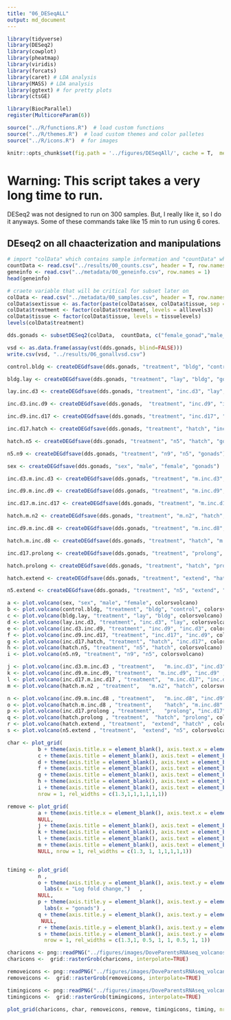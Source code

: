 ```yaml
---
title: "06_DESeqALL"
output: md_document
---
```


```r

library(tidyverse)
library(DESeq2)
library(cowplot)
library(pheatmap)
library(viridis)
library(forcats)
library(caret) # LDA analysis
library(MASS) # LDA analysis
library(ggtext) # for pretty plots
library(ctsGE)

library(BiocParallel)
register(MulticoreParam(6))

source("../R/functions.R")  # load custom functions 
source("../R/themes.R")  # load custom themes and color palletes
source("../R/icons.R")  # for images

knitr::opts_chunk$set(fig.path = '../figures/DESeqAll/', cache = T,  message=F, comment=F, warning=F)
```

# Warning: This script takes a very long time to run. 

DESeq2 was not designed to run on 300 samples. But, I really like it, so I do it anyways. Some of these commands take like 15 min to run using 6 cores. 

## DEseq2 on all chaacterization and manipulations

```r
# import "colData" which contains sample information and "countData" which contains read counts
countData <- read.csv("../results/00_counts.csv", header = T, row.names = 1)
geneinfo <- read.csv("../metadata/00_geneinfo.csv", row.names = 1)
head(geneinfo)

# craete variable that will be critical for subset later on
colData <- read.csv("../metadata/00_samples.csv", header = T, row.names = 1)
colData$sextissue <- as.factor(paste(colData$sex, colData$tissue, sep = "_"))
colData$treatment <- factor(colData$treatment, levels = alllevels3)
colData$tissue <- factor(colData$tissue, levels = tissuelevels)
levels(colData$treatment)
```




```r
dds.gonads <- subsetDESeq2(colData,  countData, c("female_gonad","male_gonad"))
```

```r
vsd <- as.data.frame(assay(vst(dds.gonads, blind=FALSE)))
write.csv(vsd, "../results/06_gonallvsd.csv")
```


```r
control.bldg <- createDEGdfsave(dds.gonads, "treatment", "bldg", "control", "gonads")
```

```r
bldg.lay <- createDEGdfsave(dds.gonads, "treatment", "lay", "bldg", "gonads")
```

```r
lay.inc.d3 <- createDEGdfsave(dds.gonads, "treatment", "inc.d3", "lay", "gonads") 
```

```r
inc.d3.inc.d9 <- createDEGdfsave(dds.gonads,  "treatment", "inc.d9", "inc.d3", "gonads") 
```

```r
inc.d9.inc.d17 <- createDEGdfsave(dds.gonads, "treatment", "inc.d17", "inc.d9", "gonads")
```

```r
inc.d17.hatch <- createDEGdfsave(dds.gonads, "treatment", "hatch", "inc.d17", "gonads") 
```

```r
hatch.n5 <- createDEGdfsave(dds.gonads, "treatment", "n5", "hatch", "gonads") 
```

```r
n5.n9 <- createDEGdfsave(dds.gonads, "treatment", "n9", "n5", "gonads") 
```

```r
sex <- createDEGdfsave(dds.gonads, "sex", "male", "female", "gonads") 
```

```r
inc.d3.m.inc.d3 <- createDEGdfsave(dds.gonads, "treatment", "m.inc.d3", "inc.d3", "gonads")
```

```r
inc.d9.m.inc.d9 <- createDEGdfsave(dds.gonads, "treatment", "m.inc.d9", "inc.d9", "gonads")
```

```r
inc.d17.m.inc.d17 <- createDEGdfsave(dds.gonads, "treatment", "m.inc.d17", "inc.d17", "gonads")
```

```r
hatch.m.n2 <- createDEGdfsave(dds.gonads, "treatment", "m.n2", "hatch", "gonads")
```

```r
inc.d9.m.inc.d8 <- createDEGdfsave(dds.gonads, "treatment", "m.inc.d8", "inc.d9", "gonads")
```

```r
hatch.m.inc.d8 <- createDEGdfsave(dds.gonads, "treatment", "hatch", "m.inc.d8", "gonads")
```

```r
inc.d17.prolong <- createDEGdfsave(dds.gonads, "treatment", "prolong", "inc.d17", "gonads")
```

```r
hatch.prolong <- createDEGdfsave(dds.gonads, "treatment", "hatch", "prolong", "gonads")
```

```r
hatch.extend <- createDEGdfsave(dds.gonads, "treatment", "extend", "hatch", "gonads")
```

```r
n5.extend <- createDEGdfsave(dds.gonads, "treatment", "n5", "extend", "gonads")
```


```r
a <- plot.volcano(sex, "sex", "male", "female", colorsvolcano)
b <- plot.volcano(control.bldg, "treatment", "bldg", "control", colorsvolcano)
c <- plot.volcano(bldg.lay, "treatment", "lay", "bldg", colorsvolcano)
d <- plot.volcano(lay.inc.d3, "treatment", "inc.d3", "lay", colorsvolcano) 
e <- plot.volcano(inc.d3.inc.d9, "treatment", "inc.d9", "inc.d3", colorsvolcano) 
f <- plot.volcano(inc.d9.inc.d17, "treatment", "inc.d17", "inc.d9", colorsvolcano)
g <- plot.volcano(inc.d17.hatch, "treatment", "hatch", "inc.d17", colorsvolcano) 
h <- plot.volcano(hatch.n5, "treatment", "n5", "hatch", colorsvolcano) 
i <- plot.volcano(n5.n9, "treatment", "n9", "n5", colorsvolcano) 

j <- plot.volcano(inc.d3.m.inc.d3 , "treatment",   "m.inc.d3", "inc.d3",   colorsvolcano)  
k <- plot.volcano(inc.d9.m.inc.d9, "treatment",  "m.inc.d9", "inc.d9" , colorsvolcano) 
l <- plot.volcano(inc.d17.m.inc.d17 , "treatment",  "m.inc.d17", "inc.d17" , colorsvolcano) 
m <- plot.volcano(hatch.m.n2 , "treatment",   "m.n2", "hatch", colorsvolcano) 

n <- plot.volcano(inc.d9.m.inc.d8 , "treatment",   "m.inc.d8", "inc.d9"  , colorsvolcano) 
o <- plot.volcano(hatch.m.inc.d8 , "treatment",    "hatch", "m.inc.d8"  , colorsvolcano)  
p <- plot.volcano(inc.d17.prolong , "treatment",   "prolong", "inc.d17",  colorsvolcano)  
q <- plot.volcano(hatch.prolong , "treatment",  "hatch", "prolong", colorsvolcano) 
r <- plot.volcano(hatch.extend , "treatment",  "extend", "hatch" , colorsvolcano)  
s <- plot.volcano(n5.extend , "treatment",  "extend", "n5", colorsvolcano)  

char <- plot_grid(
          b + theme(axis.title.x = element_blank(), axis.text.x = element_blank()),
          c + theme(axis.title = element_blank(), axis.text = element_blank()) ,
          d + theme(axis.title = element_blank(), axis.text = element_blank()), 
          f + theme(axis.title = element_blank(), axis.text = element_blank()),
          g + theme(axis.title = element_blank(), axis.text = element_blank()),
          h + theme(axis.title = element_blank(), axis.text = element_blank()),
          i + theme(axis.title = element_blank(), axis.text = element_blank()),
          nrow = 1, rel_widths = c(1.3,1,1,1,1,1,1))

remove <- plot_grid( 
          a + theme(axis.title.x = element_blank(), axis.text.x = element_blank()),
          NULL, 
          j + theme(axis.title = element_blank(), axis.text = element_blank()) , 
          k + theme(axis.title = element_blank(), axis.text = element_blank()) , 
          l + theme(axis.title = element_blank(), axis.text = element_blank()) , 
          m + theme(axis.title = element_blank(), axis.text = element_blank()), 
          NULL, nrow = 1, rel_widths = c(1.3, 1, 1,1,1,1,1))


timing <- plot_grid( 
          n , 
          o + theme(axis.title.y = element_blank(), axis.text.y = element_blank())+
            labs(x = "Log fold change,")   , 
          NULL,
          p + theme(axis.title.y = element_blank(), axis.text.y = element_blank()) +
            labs(x = "gonads") , 
          q + theme(axis.title.y = element_blank(), axis.text.y = element_blank()) ,
           NULL,
          r + theme(axis.title.y = element_blank(), axis.text.y = element_blank()) , 
          s + theme(axis.title.y = element_blank(), axis.text.y = element_blank()),
            nrow = 1, rel_widths = c(1.3,1, 0.5, 1, 1, 0.5, 1, 1)) 

charicons <- png::readPNG("../figures/images/DoveParentsRNAseq_volcanos-char.png")
charicons <-  grid::rasterGrob(charicons, interpolate=TRUE)

removeicons <- png::readPNG("../figures/images/DoveParentsRNAseq_volcanos-removal.png")
removeicons <-  grid::rasterGrob(removeicons, interpolate=TRUE)

timingicons <- png::readPNG("../figures/images/DoveParentsRNAseq_volcanos-timing.png")
timingicons <-  grid::rasterGrob(timingicons, interpolate=TRUE)

plot_grid(charicons, char, removeicons, remove, timingicons, timing, nrow = 6, rel_heights = c(0.9,1,0.9,1,0.9,1.2))
```